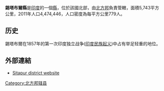 '''錫塔布爾縣'''是[[印度|印度]]的一個[[縣|縣]]，位於該國北部，由[[北方邦|北方邦]]負責管轄，面積5,743平方公里，2011年人口4,474,446，人口密度為每平方公里779人。

== 历史 ==
錫塔布爾在1857年的第一次印度独立战争([[印度民族起义|印度民族起义]])中占有举足轻重的地位。

==外部連結==
* [http://sitapur.nic.in/ Sitapur district website] {{Wayback|url=http://sitapur.nic.in/ |date=20190810051737 }}

{{coord|27|30|N|80|55|E|region:IN_type:adm2nd_source:GNS-enwiki|display=title}}

{{北方邦行政区划小作品}}
[[Category:北方邦辖县|Category:北方邦辖县]]